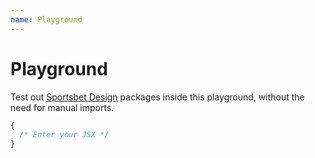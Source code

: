 ```yaml
---
name: Playground
---
```


# Playground

Test out [Sportsbet Design](../) packages inside this playground, without the
need for manual imports.

```jsx react-live
{
  /* Enter your JSX */
}
```
